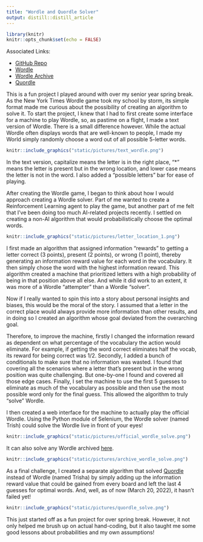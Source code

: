 ```yaml
---
title: "Wordle and Quordle Solver"
output: distill::distill_article
---
```


```r
library(knitr)
knitr::opts_chunk$set(echo = FALSE)
```

Associated Links:

- [GitHub Repo](https://github.com/NuoWenLei/Wordle_Solver)
- [Wordle](https://www.nytimes.com/games/wordle/index.html)
- [Wordle Archive](https://www.devangthakkar.com/wordle_archive/)
- [Quordle](https://www.quordle.com/#/)

This is a fun project I played around with over my senior year spring break. As the New York Times Wordle game took my school by storm, its simple format made me curious about the possibility of creating an algorithm to solve it. To start the project, I knew that I had to first create some interface for a machine to play Wordle, so, as pastime on a flight, I made a text version of Wordle. There is a small difference however. While the actual Wordle often displays words that are well-known to people, I made my World simply randomly choose a word out of all possible 5-letter words.

```r
knitr::include_graphics("static/pictures/text_wordle.png")
```

In the text version, capitalize means the letter is in the right place, "*" means the letter is present but in the wrong location, and lower case means the letter is not in the word. I also added a "possible letters" bar for ease of playing.

After creating the Wordle game, I began to think about how I would approach creating a Wordle solver. Part of me wanted to create a Reinforcement Learning agent to play the game, but another part of me felt that I've been doing too much AI-related projects recently. I settled on creating a non-AI algorithm that would probabilistically choose the optimal words.

```r
knitr::include_graphics("static/pictures/letter_location_1.png")
```

I first made an algorithm that assigned information "rewards" to getting a letter correct (3 points), present (2 points), or wrong (1 point), thereby generating an information reward value for each word in the vocabulary. It then simply chose the word with the highest information reward. This algorithm created a machine that prioritized letters with a high probability of being in that position above all else. And while it did work to an extent, it was more of a Wordle "attempter" than a Wordle "solver".

Now if I really wanted to spin this into a story about personal insights and biases, this would be the moral of the story. I assumed that a letter in the correct place would always provide more information than other results, and in doing so I created an algorithm whose goal deviated from the overarching goal.

Therefore, to improve the machine, firstly I changed the information reward as dependent on what percentage of the vocabulary the action would eliminate. For example, if getting the word correct eliminates half the vocab, its reward for being correct was 1/2. Secondly, I added a bunch of conditionals to make sure that no information was wasted. I found that covering all the scenarios where a letter that's present but in the wrong position was quite challenging. But one-by-one I found and covered all those edge cases. Finally, I set the machine to use the first 5 guesses to eliminate as much of the vocabulary as possible and then use the most possible word only for the final guess. This allowed the algorithm to truly "solve" Wordle.

I then created a web interface for the machine to actually play the official Wordle. Using the Python module of Selenium, the Wordle solver (named Trish) could solve the Wordle live in front of your eyes!

```r
knitr::include_graphics("static/pictures/official_wordle_solve.png")
```

It can also solve any Wordle archived [here](https://www.devangthakkar.com/wordle_archive/).

```r
knitr::include_graphics("static/pictures/archive_wordle_solve.png")
```

As a final challenge, I created a separate algorithm that solved [Quordle](https://www.quordle.com/#/) instead of Wordle (named Trisha) by simply adding up the information reward value that could be gained from every board and left the last 4 guesses for optimal words. And, well, as of now (March 20, 2022), it hasn't failed yet!

```r
knitr::include_graphics("static/pictures/quordle_solve.png")
```

This just started off as a fun project for over spring break. However, it not only helped me brush up on actual hand-coding, but it also taught me some good lessons about probabilities and my own assumptions!


